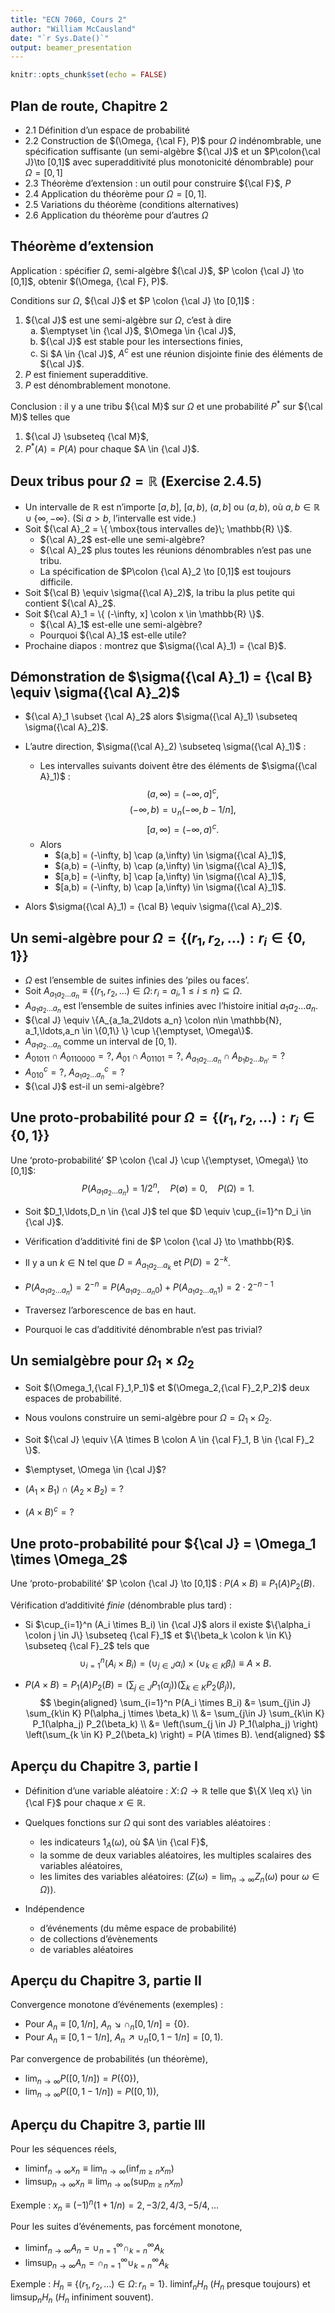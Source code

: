 ```yaml
---
title: "ECN 7060, Cours 2"
author: "William McCausland"
date: "`r Sys.Date()`"
output: beamer_presentation
---
```


```r
knitr::opts_chunk$set(echo = FALSE)
```

## Plan de route, Chapitre 2

* 2.1 Définition d'un espace de probabilité
* 2.2 Construction de $(\Omega, {\cal F}, P)$ pour $\Omega$ indénombrable,
      une spécification suffisante (un semi-algèbre ${\cal J}$ et un
      $P\colon{\cal J}\to [0,1]$ avec superadditivité plus monotonicité
      dénombrable) pour $\Omega = [0,1]$
* 2.3 Théorème d'extension : un outil pour construire ${\cal F}$, $P$
* 2.4 Application du théorème pour $\Omega = [0,1]$.
* 2.5 Variations du théorème (conditions alternatives)
* 2.6 Application du théorème pour d'autres $\Omega$

## Théorème d'extension

Application : spécifier $\Omega$, semi-algèbre ${\cal J}$, $P \colon {\cal J} \to [0,1]$,
obtenir $(\Omega, {\cal F}, P)$.

Conditions sur $\Omega$, ${\cal J}$ et $P \colon {\cal J} \to [0,1]$ :

1. ${\cal J}$ est une semi-algèbre sur $\Omega$, c'est à dire
    a. $\emptyset \in {\cal J}$, $\Omega \in {\cal J}$,
    a. ${\cal J}$ est stable pour les intersections finies,
    a. Si $A \in {\cal J}$, $A^c$ est une réunion disjointe finie des éléments de ${\cal J}$.
1. $P$ est finiement superadditive.
1. $P$ est dénombrablement monotone.

Conclusion : il y a une tribu ${\cal M}$ sur $\Omega$ et une probabilité $P^*$ sur ${\cal M}$ telles que

1. ${\cal J} \subseteq {\cal M}$,
1. $P^*(A) = P(A)$ pour chaque $A \in {\cal J}$.


## Deux tribus pour $\Omega = \mathbb{R}$ (Exercise 2.4.5)

* Un intervalle de $\mathbb{R}$ est n'importe $[a,b]$, $[a,b)$, $(a,b]$ ou $(a,b)$, où $a,b \in \mathbb{R} \cup \{\infty, -\infty\}$.
(Si $a>b$, l'intervalle est vide.)
* Soit ${\cal A}_2 = \{ \mbox{tous intervalles de}\; \mathbb{R} \}$.
    * ${\cal A}_2$ est-elle une semi-algèbre?
    * ${\cal A}_2$ plus toutes les réunions dénombrables n'est pas une tribu. 
    * La spécification de $P\colon {\cal A}_2 \to [0,1]$ est toujours difficile.
* Soit ${\cal B} \equiv \sigma({\cal A}_2)$, la tribu la plus petite qui contient ${\cal A}_2$.
* Soit ${\cal A}_1 = \{ (-\infty, x] \colon x \in \mathbb{R} \}$.
    * ${\cal A}_1$ est-elle une semi-algèbre?
    * Pourquoi ${\cal A}_1$ est-elle utile?
* Prochaine diapos : montrez que $\sigma({\cal A}_1) = {\cal B}$.

## Démonstration de $\sigma({\cal A}_1) = {\cal B} \equiv \sigma({\cal A}_2)$

* ${\cal A}_1 \subset {\cal A}_2$ alors $\sigma({\cal A}_1) \subseteq \sigma({\cal A}_2)$.

* L'autre direction, $\sigma({\cal A}_2) \subseteq \sigma({\cal A}_1)$ :
    * Les intervalles suivants doivent être des éléments de $\sigma({\cal A}_1)$ :
    $$(a,\infty) = (-\infty, a]^c,$$
    $$(-\infty, b) = \cup_n (-\infty, b-1/n],$$
    $$[a, \infty) = (-\infty, a)^c.$$
    * Alors
        * $(a,b] = (-\infty, b] \cap (a,\infty) \in \sigma({\cal A}_1)$, 
        * $(a,b) = (-\infty, b) \cap (a,\infty) \in \sigma({\cal A}_1)$,
        * $[a,b] = (-\infty, b] \cap [a,\infty) \in \sigma({\cal A}_1)$,
        * $[a,b) = (-\infty, b) \cap [a,\infty) \in \sigma({\cal A}_1)$.

* Alors $\sigma({\cal A}_1) = {\cal B} \equiv \sigma({\cal A}_2)$.

## Un semi-algèbre pour $\Omega = \{(r_1,r_2,\ldots): r_i \in \{0,1\}\}$

* $\Omega$ est l'ensemble de suites infinies des 'piles ou faces'.
* Soit $A_{a_1a_2\ldots a_n} \equiv \{(r_1,r_2,\ldots) \in \Omega \colon r_i = a_i, 1 \leq i \leq n\} \subseteq \Omega$.
* $A_{a_1a_2\ldots a_n}$ est l'ensemble de suites infinies avec l'histoire initial $a_1a_2\ldots a_n$.
* ${\cal J} \equiv \{A_{a_1a_2\ldots a_n} \colon n\in \mathbb{N}, a_1,\ldots,a_n \in \{0,1\} \}
\cup \{\emptyset, \Omega\}$.
* $A_{a_1a_2\ldots a_n}$ comme un interval de $[0,1)$.
* $A_{01011} \cap A_{0110000} = ?$, $A_{01} \cap A_{01101} = ?$, $A_{a_1a_2\ldots a_n} \cap A_{b_1b_2\ldots b_{n'}} = ?$
* $A_{010}^c = ?$, $A_{a_1a_2\ldots a_n}^c = ?$
* ${\cal J}$ est-il un semi-algèbre?

## Une proto-probabilité pour $\Omega = \{(r_1,r_2,\ldots): r_i \in \{0,1\}\}$

Une 'proto-probabilité' $P \colon {\cal J} \cup \{\emptyset, \Omega\} \to [0,1]$:
$$P(A_{a_1a_2\ldots a_n}) = 1/2^n,\quad P(\emptyset) = 0,\quad P(\Omega) = 1.$$

* Soit $D_1,\ldots,D_n \in {\cal J}$ tel que $D \equiv \cup_{i=1}^n D_i \in {\cal J}$.

* Vérification d'additivité fini de $P \colon {\cal J} \to \mathbb{R}$.

* Il y a un $k \in \mathrm{N}$ tel que $D=A_{a_1a_2\ldots a_k}$ et $P(D) = 2^{-k}$.

* $P(A_{a_1a_2\ldots a_n}) = 2^{-n} = P(A_{a_1a_2\ldots a_n0}) + P(A_{a_1a_2\ldots a_n1}) = 2 \cdot 2^{-n-1}$

* Traversez l'arborescence de bas en haut.

* Pourquoi le cas d'additivité dénombrable n'est pas trivial?

## Un semialgèbre pour $\Omega_1 \times \Omega_2$

* Soit $(\Omega_1,{\cal F}_1,P_1)$ et $(\Omega_2,{\cal F}_2,P_2)$ deux espaces de probabilité.

* Nous voulons construire un semi-algèbre pour $\Omega = \Omega_1 \times \Omega_2$.

* Soit ${\cal J} \equiv \{A \times B \colon A \in {\cal F}_1, B \in {\cal F}_2 \}$.

* $\emptyset, \Omega \in {\cal J}$?

* $(A_1 \times B_1) \cap (A_2 \times B_2) = ?$

* $(A \times B)^c = ?$

## Une proto-probabilité pour ${\cal J} = \Omega_1 \times \Omega_2$

Une 'proto-probabilité' $P \colon {\cal J} \to [0,1]$ :
$P(A \times B) \equiv P_1(A) P_2(B)$.

Vérification d'additivité *finie* (dénombrable plus tard) :

* Si $\cup_{i=1}^n (A_i \times B_i) \in {\cal J}$ alors il existe $\{\alpha_i \colon j \in J\} \subseteq {\cal F}_1$ et $\{\beta_k \colon k \in K\} \subseteq {\cal F}_2$ tels que
    $$\cup_{i=1}^n (A_i \times B_i) = (\cup_{j \in J} \alpha_i) \times (\cup_{k \in K} \beta_i) \equiv A \times B.$$

* $P(A \times B) = P_1(A) P_2(B) = \left(\sum_{j\in J} P_1(\alpha_j) \right)\left(\sum_{k\in K} P_2(\beta_j) \right)$,
$$ \begin{aligned} \sum_{i=1}^n P(A_i \times B_i) &= \sum_{j\in J} \sum_{k\in K} P(\alpha_j \times \beta_k) \\ &= \sum_{j\in J} \sum_{k\in K} P_1(\alpha_j) P_2(\beta_k) \\ &= \left(\sum_{j \in J} P_1(\alpha_j) \right) \left(\sum_{k \in K} P_2(\beta_k) \right) = P(A \times B). \end{aligned} $$
    
## Aperçu du Chapitre 3, partie I

* Définition d'une variable aléatoire :
$X \colon \Omega \to \mathbb{R}$ telle que $\{X \leq x\} \in {\cal F}$ pour chaque $x \in \mathbb{R}$.

* Quelques fonctions sur $\Omega$ qui sont des variables aléatoires :
    * les indicateurs $1_A(\omega)$, où $A \in {\cal F}$,
    * la somme de deux variables aléatoires, les multiples scalaires des variables aléatoires,
    * les limites des variables aléatoires:
    ($Z(\omega) = \lim_{n \to \infty} Z_n(\omega)$ pour $\omega \in \Omega)$).

* Indépendence
    * d'événements (du même espace de probabilité)
    * de collections d'évènements
    * de variables aléatoires

## Aperçu du Chapitre 3, partie II

Convergence monotone d'événements (exemples) :

* Pour $A_n \equiv [0, 1/n]$, $A_n \searrow \cap_n [0, 1/n] = \{0\}$.
* Pour $A_n \equiv [0, 1-1/n]$, $A_n \nearrow \cup_n [0, 1-1/n] = [0,1)$.

Par convergence de probabilités (un théorème),

* $\lim_{n\to \infty} P([0,1/n]) = P(\{0\})$,
* $\lim_{n\to \infty} P([0,1-1/n]) = P([0,1))$,

## Aperçu du Chapitre 3, partie III

Pour les séquences réels,

* $\liminf_{n \to \infty} x_n \equiv \lim_{n \to \infty} (\inf_{m \geq n} x_m)$
* $\limsup_{n \to \infty} x_n \equiv \lim_{n \to \infty} (\sup_{m \geq n} x_m)$

Exemple : $x_n \equiv (-1)^n (1+1/n) = 2, -3/2, 4/3, -5/4, \ldots$

Pour les suites d'événements, pas forcément monotone,

* $\liminf_{n \to \infty} A_n = \cup_{n=1}^\infty \cap_{k=n}^\infty A_k$
* $\limsup_{n \to \infty} A_n = \cap_{n=1}^\infty \cup_{k=n}^\infty A_k$

Exemple : $H_n \equiv \{(r_1,r_2,\ldots) \in \Omega \colon r_n = 1\}$.
$\liminf_n H_n$ ($H_n$ presque toujours) et $\limsup_n H_n$ ($H_n$ infiniment souvent).
